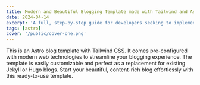 ```yaml
---
title: Modern and Beautiful Blogging Template made with Tailwind and Astro
date: 2024-04-14
excerpt: 'A full, step-by-step guide for developers seeking to implement a portfolio or blog publication with Astro.'
tags: [astro]
cover: '/public/cover-one.png'
---
```


This is an Astro blog template with Tailwind CSS. It comes pre-configured with modern web technologies to streamline your blogging experience. The template is easily customizable and perfect as a replacement for existing Jekyll or Hugo blogs. Start your beautiful, content-rich blog effortlessly with this ready-to-use template.
